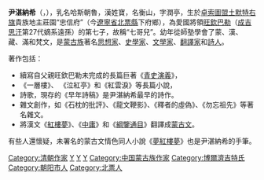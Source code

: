 {{Unreferenced|time=2022-06-01T12:29:31+00:00}}
'''尹湛納希'''（{{mong|m=ᠢᠨᠵᠠᠨᠨᠠᠰᠢ|Ppp=Inǰannasi}}，{{bd|1837年||1892年|catIdx=Y尹}}），乳名哈斯朝魯，漢姓寶，名衡山，字潤亭，生於[[卓索圖盟|卓索圖盟]][[土默特右旗|土默特右旗]]貴族地主莊園“忠信府”（今[[遼寧省|遼寧省]][[北票縣|北票縣]]下府鄉），為愛國將領[[旺欽巴勒|旺欽巴勒]]（[[成吉思汗|成吉思汗]]第27代嫡系遠孫）的第七子，故稱“七哥兒”。幼年從師塾學會了蒙、漢、藏、滿和梵文，是[[蒙古族|蒙古族]]著名[[思想家|思想家]]、[[史學家|史學家]]、[[文學家|文學家]]、[[翻譯家|翻譯家]]和[[詩人|詩人]]。

著作包括：

*續寫自父親旺欽巴勒未完成的長篇巨著《[[青史演義|青史演義]]》，
*《一層樓》、 《泣紅亭》和《紅雲淚》等長篇小說，
*詩歌，現存的《早年詩稿》是尹湛納希最早的詩作。
*雜文創作，如《石枕的批評》、《龍文鞭影》、《釋者的虛偽》、《勿忘祖先》等著名雜文。
*將漢文《[[紅樓夢|紅樓夢]]》、《[[中庸|中庸]]》和《[[綱鑒通目|綱鑒通目]]》翻譯成[[蒙古文|蒙古文]]。

有些人還懷疑，未署名的蒙古文情色同人小說《[[夢紅樓夢|夢紅樓夢]]》也是尹湛納希的手筆。

{{Authority control}}
[[Category:清朝作家|Category:清朝作家]]
[[Category:清朝詩人|Y]]
[[Category:清朝歷史學家|Y]]
[[Category:中国思想家|Y]]
[[Category:中国蒙古族作家|Category:中国蒙古族作家]]
[[Category:博爾濟吉特氏|Category:博爾濟吉特氏]]
[[Category:朝阳市人|Category:朝阳市人]]
[[Category:北票人|Category:北票人]]